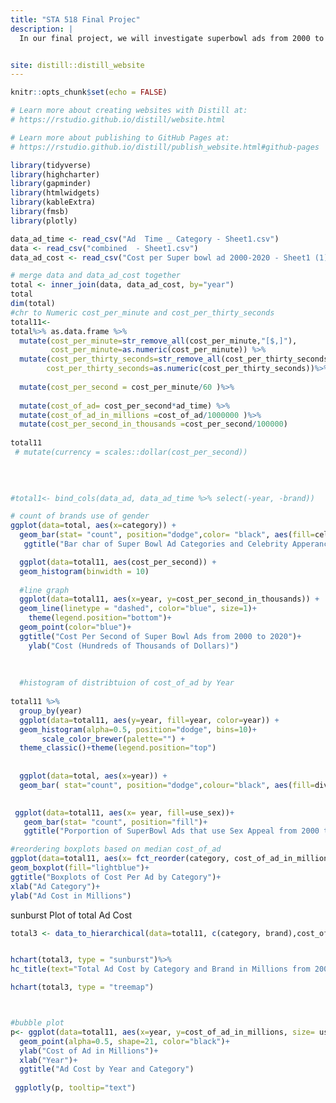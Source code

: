 ```yaml
---
title: "STA 518 Final Projec"
description: |
  In our final project, we will investigate superbowl ads from 2000 to 2020 using a data set from Five Thirty Eight. We will make a website or application that displays trends of brands’ advertisement strategies over time and use predictive modeling/ simulations to anticipate which direction superbowl ads will go in the future. Here is our link to the Main dataset (https://github.com/fivethirtyeight/superbowl-ads/blob/main/superbowl-ads.csv) and here is the link to the cost per second for ad (https://www.sportingnews.com/us/nfl/news/super-bowl-commercials-cost-2022/v9ytfqzx74pjrcdvxyhevlzd)


site: distill::distill_website
---
```


```r
knitr::opts_chunk$set(echo = FALSE)

# Learn more about creating websites with Distill at:
# https://rstudio.github.io/distill/website.html

# Learn more about publishing to GitHub Pages at:
# https://rstudio.github.io/distill/publish_website.html#github-pages

library(tidyverse)
library(highcharter)
library(gapminder)
library(htmlwidgets)
library(kableExtra)
library(fmsb)
library(plotly)

```


```r
data_ad_time <- read_csv("Ad  Time _ Category - Sheet1.csv")
data <- read_csv("combined  - Sheet1.csv")
data_ad_cost <- read_csv("Cost per Super bowl ad 2000-2020 - Sheet1 (1).csv")
```

```r
# merge data and data_ad_cost together 
total <- inner_join(data, data_ad_cost, by="year")
total
dim(total)
#chr to Numeric cost_per_minute and cost_per_thirty_seconds
total11<-
total%>% as.data.frame %>%
  mutate(cost_per_minute=str_remove_all(cost_per_minute,"[$,]"),
         cost_per_minute=as.numeric(cost_per_minute)) %>%
  mutate(cost_per_thirty_seconds=str_remove_all(cost_per_thirty_seconds,"[$,]"),
        cost_per_thirty_seconds=as.numeric(cost_per_thirty_seconds))%>%
  
  mutate(cost_per_second = cost_per_minute/60 )%>%
  
  mutate(cost_of_ad= cost_per_second*ad_time) %>%
  mutate(cost_of_ad_in_millions =cost_of_ad/1000000 )%>%
  mutate(cost_per_second_in_thousands =cost_per_second/100000)
  
total11
 # mutate(currency = scales::dollar(cost_per_second))
  
 
  
```
```r
#total1<- bind_cols(data_ad, data_ad_time %>% select(-year, -brand))
```


```r
# count of brands use of gender
ggplot(data=total, aes(x=category)) +
  geom_bar(stat= "count", position="dodge",color= "black", aes(fill=celebrity))+ 
   ggtitle("Bar char of Super Bowl Ad Categories and Celebrity Apperances From 2000-2020")
```
```r
  ggplot(data=total11, aes(cost_per_second)) +
  geom_histogram(binwidth = 10)
  
  #line graph
  ggplot(data=total11, aes(x=year, y=cost_per_second_in_thousands)) +
  geom_line(linetype = "dashed", color="blue", size=1)+
    theme(legend.position="bottom")+
  geom_point(color="blue")+
  ggtitle("Cost Per Second of Super Bowl Ads from 2000 to 2020")+
    ylab("Cost (Hundreds of Thousands of Dollars)")
  
  
  
  #histogram of distribtuion of cost_of_ad by Year
  
total11 %>%
  group_by(year)
  ggplot(data=total11, aes(y=year, fill=year, color=year)) +
  geom_histogram(alpha=0.5, position="dodge", bins=10)+
       scale_color_brewer(palette="") + 
  theme_classic()+theme(legend.position="top")
 
  
  ggplot(data=total, aes(x=year)) +
  geom_bar( stat="count", position="dodge",colour="black", aes(fill=diversity)) 
  
```
```r
 ggplot(data=total11, aes(x= year, fill=use_sex))+
   geom_bar(stat= "count", position="fill")+
   ggtitle("Porportion of SuperBowl Ads that use Sex Appeal from 2000 to 2020")
```

```r
#reordering boxplots based on median cost_of_ad
ggplot(data=total11, aes(x= fct_reorder(category, cost_of_ad_in_millions), y=cost_of_ad_in_millions))+
geom_boxplot(fill="lightblue")+
ggtitle("Boxplots of Cost Per Ad by Category")+
xlab("Ad Category")+
ylab("Ad Cost in Millions")
```

sunburst Plot of total Ad Cost
 
```r
total3 <- data_to_hierarchical(data=total11, c(category, brand),cost_of_ad_in_millions)


hchart(total3, type = "sunburst")%>%
hc_title(text="Total Ad Cost by Category and Brand in Millions from 2000-2020")

hchart(total3, type = "treemap")



#bubble plot
p<- ggplot(data=total11, aes(x=year, y=cost_of_ad_in_millions, size= use_sex, fill= category))+
  geom_point(alpha=0.5, shape=21, color="black")+
  ylab("Cost of Ad in Millions")+
  xlab("Year")+
  ggtitle("Ad Cost by Year and Category")
  
 ggplotly(p, tooltip="text")

```